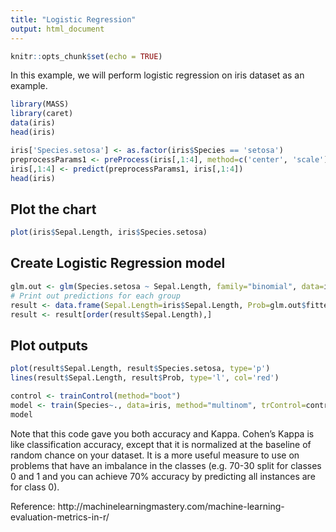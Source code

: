 ```yaml
---
title: "Logistic Regression"
output: html_document
---
```


```r
knitr::opts_chunk$set(echo = TRUE)
```

In this example, we will perform logistic regression on iris dataset as an example.

```r
library(MASS)
library(caret)
data(iris)
head(iris)
```

```r
iris['Species.setosa'] <- as.factor(iris$Species == 'setosa')
preprocessParams1 <- preProcess(iris[,1:4], method=c('center', 'scale'))
iris[,1:4] <- predict(preprocessParams1, iris[,1:4])
head(iris)
```


## Plot the chart
```r
plot(iris$Sepal.Length, iris$Species.setosa)
```

## Create Logistic Regression model
```r
glm.out <- glm(Species.setosa ~ Sepal.Length, family="binomial", data=iris)
# Print out predictions for each group
result <- data.frame(Sepal.Length=iris$Sepal.Length, Prob=glm.out$fitted, Species.setosa=as.numeric(iris$Species.setosa)-1)
result <- result[order(result$Sepal.Length),]
```

## Plot outputs
```r
plot(result$Sepal.Length, result$Species.setosa, type='p')
lines(result$Sepal.Length, result$Prob, type='l', col='red')
```


```r
control <- trainControl(method="boot")
model <- train(Species~., data=iris, method="multinom", trControl=control)
model
```

Note that this code gave you both accuracy and Kappa. Cohen’s Kappa is like classification accuracy, except that it is normalized at the baseline of random chance on your dataset. It is a more useful measure to use on problems that have an imbalance in the classes (e.g. 70-30 split for classes 0 and 1 and you can achieve 70% accuracy by predicting all instances are for class 0).


Reference:
http://machinelearningmastery.com/machine-learning-evaluation-metrics-in-r/
